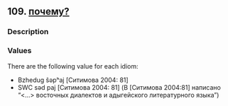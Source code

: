 ## 109. <a href =  'https://agricolamz.github.io/The_Circassian_Isoglosses_Database/109.html'>почему?</a>
### Description



### Values
There are the following value for each idiom:

* Bzhedug  ŝəpʰaj [Ситимова 2004: 81] 
* SWC  səd paj [Ситимова 2004: 81] (В [Ситимова 2004:81] написано "<...> восточных диалектов и адыгейского литературного языка")

